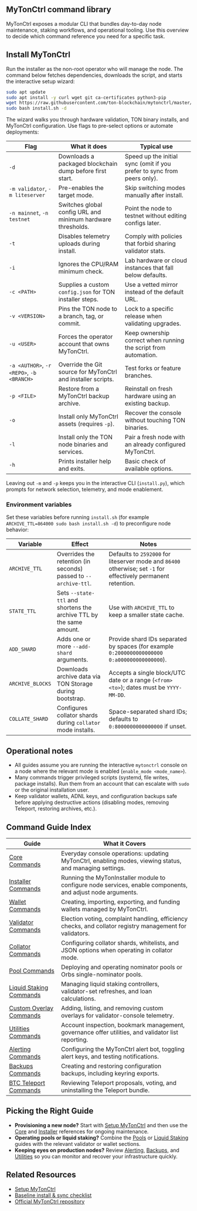 ## MyTonCtrl command library

MyTonCtrl exposes a modular CLI that bundles day-to-day node maintenance, staking workflows, and operational tooling. Use this overview to decide which command reference you need for a specific task.

## Install MyTonCtrl

Run the installer as the non-root operator who will manage the node. The command below fetches dependencies, downloads the script, and starts the interactive setup wizard:

```bash
sudo apt update
sudo apt install -y curl wget git ca-certificates python3-pip
wget https://raw.githubusercontent.com/ton-blockchain/mytonctrl/master/scripts/install.sh
sudo bash install.sh -d
```

The wizard walks you through hardware validation, TON binary installs, and MyTonCtrl configuration. Use flags to pre-select options or automate deployments:

| Flag | What it does | Typical use |
| --- | --- | --- |
| `-d` | Downloads a packaged blockchain dump before first start. | Speed up the initial sync (omit if you prefer to sync from peers only).
| `-m validator`, `-m liteserver` | Pre-enables the target mode. | Skip switching modes manually after install.
| `-n mainnet`, `-n testnet` | Switches global config URL and minimum hardware thresholds. | Point the node to testnet without editing configs later.
| `-t` | Disables telemetry uploads during install. | Comply with policies that forbid sharing validator stats.
| `-i` | Ignores the CPU/RAM minimum check. | Lab hardware or cloud instances that fall below defaults.
| `-c <PATH>` | Supplies a custom `config.json` for TON installer steps. | Use a vetted mirror instead of the default URL.
| `-v <VERSION>` | Pins the TON node to a branch, tag, or commit. | Lock to a specific release when validating upgrades.
| `-u <USER>` | Forces the operator account that owns MyTonCtrl. | Keep ownership correct when running the script from automation.
| `-a <AUTHOR>`, `-r <REPO>`, `-b <BRANCH>` | Override the Git source for MyTonCtrl and installer scripts. | Test forks or feature branches.
| `-p <FILE>` | Restore from a MyTonCtrl backup archive. | Reinstall on fresh hardware using an existing backup.
| `-o` | Install only MyTonCtrl assets (requires `-p`). | Recover the console without touching TON binaries.
| `-l` | Install only the TON node binaries and services. | Pair a fresh node with an already configured MyTonCtrl.
| `-h` | Prints installer help and exits. | Basic check of available options.

Leaving out `-m` and `-p` keeps you in the interactive CLI (`install.py`), which prompts for network selection, telemetry, and mode enablement.

### Environment variables

Set these variables before running `install.sh` (for example `ARCHIVE_TTL=864000 sudo bash install.sh -d`) to preconfigure node behavior:

| Variable | Effect | Notes |
| --- | --- | --- |
| `ARCHIVE_TTL` | Overrides the retention (in seconds) passed to `--archive-ttl`. | Defaults to `2592000` for liteserver mode and `86400` otherwise; set `-1` for effectively permanent retention. |
| `STATE_TTL` | Sets `--state-ttl` and shortens the archive TTL by the same amount. | Use with `ARCHIVE_TTL` to keep a smaller state cache. |
| `ADD_SHARD` | Adds one or more `--add-shard` arguments. | Provide shard IDs separated by spaces (for example `0:2000000000000000 0:a000000000000000`). |
| `ARCHIVE_BLOCKS` | Downloads archive data via TON Storage during bootstrap. | Accepts a single block/UTC date or a range (`<from> <to>`); dates must be `YYYY-MM-DD`. |
| `COLLATE_SHARD` | Configures collator shards during `collator` mode installs. | Space-separated shard IDs; defaults to `0:8000000000000000` if unset. |

## Operational notes
- All guides assume you are running the interactive `mytonctrl` console on a node where the relevant mode is enabled (`enable_mode <mode_name>`).
- Many commands trigger privileged scripts (systemd, file writes, package installs). Run them from an account that can escalate with `sudo` or the original installation user.
- Keep validator wallets, ADNL keys, and configuration backups safe before applying destructive actions (disabling modes, removing Teleport, restoring archives, etc.).

## Command Guide Index
| Guide | What it Covers |
| --- | --- |
| [Core Commands](./core) | Everyday console operations: updating MyTonCtrl, enabling modes, viewing status, and managing settings. |
| [Installer Commands](./installer) | Running the MyTonInstaller module to configure node services, enable components, and adjust node arguments. |
| [Wallet Commands](./wallet) | Creating, importing, exporting, and funding wallets managed by MyTonCtrl. |
| [Validator Commands](./validator) | Election voting, complaint handling, efficiency checks, and collator registry management for validators. |
| [Collator Commands](./collator) | Configuring collator shards, whitelists, and JSON options when operating in collator mode. |
| [Pool Commands](./pools) | Deploying and operating nominator pools or Orbs single-nominator pools. |
| [Liquid Staking Commands](./liquid_staking) | Managing liquid staking controllers, validator-set refreshes, and loan calculations. |
| [Custom Overlay Commands](./custom_overlays) | Adding, listing, and removing custom overlays for validator-console telemetry. |
| [Utilities Commands](./utilities) | Account inspection, bookmark management, governance offer utilities, and validator list reporting. |
| [Alerting Commands](./alerting) | Configuring the MyTonCtrl alert bot, toggling alert keys, and testing notifications. |
| [Backups Commands](./backups) | Creating and restoring configuration backups, including keyring exports. |
| [BTC Teleport Commands](./btc_teleport) | Reviewing Teleport proposals, voting, and uninstalling the Teleport bundle. |

## Picking the Right Guide
- **Provisioning a new node?** Start with [Setup MyTonCtrl](../setup-mytonctrl) and then use the [Core](./core) and [Installer](./installer) references for ongoing maintenance.
- **Operating pools or liquid staking?** Combine the [Pools](./pools) or [Liquid Staking](./liquid_staking) guides with the relevant validator or wallet sections.
- **Keeping eyes on production nodes?** Review [Alerting](./alerting), [Backups](./backups), and [Utilities](./utilities) so you can monitor and recover your infrastructure quickly.

## Related Resources
- [Setup MyTonCtrl](../setup-mytonctrl)
- [Baseline install & sync checklist](../setup-mytonctrl#baseline-setup-install-and-sync)
- [Official MyTonCtrl repository](https://github.com/ton-blockchain/mytonctrl)
